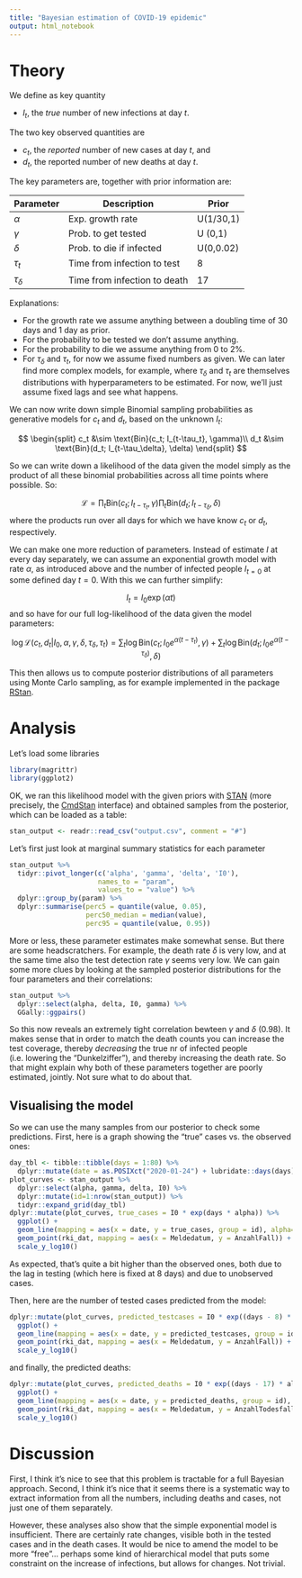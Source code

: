 ```yaml
---
title: "Bayesian estimation of COVID-19 epidemic"
output: html_notebook
---
```



# Theory

We define as key quantity

* $I_t$, the _true_ number of new infections at day $t$.

The two key observed quantities are

* $c_t$, the _reported_ number of new cases at day $t$, and
* $d_t$, the reported number of new deaths at day $t$.

The key parameters are, together with prior information are:

| Parameter     | Description                      | Prior     |
|---------------|----------------------------------|-----------|
| $\alpha$      | Exp. growth rate                 | U(1/30,1) |
| $\gamma$      | Prob. to get tested              | U (0,1)   |
| $\delta$      | Prob. to die if infected         | U(0,0.02) |
| $\tau_t$      | Time from infection to  test     | 8         |
| $\tau_\delta$ | Time from infection to death     | 17        |

Explanations:

* For the growth rate we assume anything between a doubling time of 30 days and 1 day as prior.
* For the probability to be tested we don't assume anything.
* For the probability to die we assume anything from 0 to 2\%.
* For $\tau_\delta$ and $\tau_t$, for now we assume fixed numbers as given. We can later find more complex models, for example, where $\tau_\delta$ and $\tau_t$ are themselves distributions with hyperparameters to be estimated. For now, we'll just assume fixed lags and see what happens. 

We can now write down simple Binomial sampling probabilities as generative models for $c_t$ and $d_t$, based on the unknown $I_t$:

$$
  \begin{split}
  c_t &\sim \text{Bin}(c_t; I_{t-\tau_t}, \gamma)\\
  d_t &\sim \text{Bin}(d_t; I_{t-\tau_\delta}, \delta)
  \end{split}
$$

So we can write down a likelihood of the data given the model simply as the product of all these binomial probabilities across all time points where possible. So:

$$
  \mathcal{L} = \prod_t \text{Bin}(c_t; I_{t-\tau_t}, \gamma) \prod_t\text{Bin}(d_t; I_{t-\tau_\delta}, \delta) 
$$
where the products run over all days for which we have know $c_t$ or $d_t$, respectively.

We can make one more reduction of parameters. Instead of estimate $I$ at every day separately, we can assume an exponential growth model with rate $\alpha$, as introduced above and the number of infected people $I_{t=0}$ at some defined day $t=0$. With this we can further simplify:

$$
  I_t = I_0 \exp(\alpha t)
$$
and so have for our full log-likelihood of the data given the model parameters:

$$
  \log\mathcal{L}(c_t,d_t|I_0,\alpha,\gamma,\delta,\tau_\delta,\tau_t) =
  \sum_t \log \text{Bin}(c_t; I_0e^{\alpha(t-\tau_t)}, \gamma) +\sum_t \log \text{Bin}(d_t; I_0 e^{\alpha(t-\tau_\delta)}, \delta) 
$$

This then allows us to compute posterior distributions of all parameters using Monte Carlo sampling, as for example implemented in the package [RStan](https://mc-stan.org/rstan/).



# Analysis

Let's load some libraries
```r
library(magrittr)
library(ggplot2)
```

OK, we ran this likelihood model with the given priors with [STAN]() (more precisely, the [CmdStan]() interface) and obtained samples from the posterior, which can be loaded as a table:
```r
stan_output <- readr::read_csv("output.csv", comment = "#")
```

Let's first just look at marginal summary statistics for each parameter
```r
stan_output %>%
  tidyr::pivot_longer(c('alpha', 'gamma', 'delta', 'I0'),
                      names_to = "param",
                      values_to = "value") %>%
  dplyr::group_by(param) %>%
  dplyr::summarise(perc5 = quantile(value, 0.05),
                   perc50_median = median(value),
                   perc95 = quantile(value, 0.95))
```

More or less, these parameter estimates make somewhat sense. But there are some headscratchers. For example, the death rate $\delta$ is very low, and at the same time also the test detection rate $\gamma$ seems very low. We can gain some more clues by looking at the sampled posterior distributions for the four parameters and their correlations:
```r
stan_output %>%
  dplyr::select(alpha, delta, I0, gamma) %>%
  GGally::ggpairs()
```

So this now reveals an extremely tight correlation bewteen $\gamma$ and $\delta$ (0.98). It makes sense that in order to match the death counts you can increase the test coverage, thereby _decreasing_ the true nr of infected people (i.e. lowering the "Dunkelziffer"), and thereby increasing the death rate. So that might explain why both of these parameters together are poorly estimated, jointly. Not sure what to do about that.

## Visualising the model

So we can use the many samples from our posterior to check some predictions. First, here is a graph showing the "true" cases vs. the observed ones:

```r
day_tbl <- tibble::tibble(days = 1:80) %>%
  dplyr::mutate(date = as.POSIXct("2020-01-24") + lubridate::days(days))
plot_curves <- stan_output %>%
  dplyr::select(alpha, gamma, delta, I0) %>%
  dplyr::mutate(id=1:nrow(stan_output)) %>%
  tidyr::expand_grid(day_tbl)
dplyr::mutate(plot_curves, true_cases = I0 * exp(days * alpha)) %>%
  ggplot() +
  geom_line(mapping = aes(x = date, y = true_cases, group = id), alpha=0.02) +
  geom_point(rki_dat, mapping = aes(x = Meldedatum, y = AnzahlFall)) +
  scale_y_log10() 
```

As expected, that's quite a bit higher than the observed ones, both due to the lag in testing (which here is fixed at 8 days) and due to unobserved cases.

Then, here are the number of tested cases predicted from the model:

```r
dplyr::mutate(plot_curves, predicted_testcases = I0 * exp((days - 8) * alpha) * gamma) %>%
  ggplot() +
  geom_line(mapping = aes(x = date, y = predicted_testcases, group = id), alpha=0.02) +
  geom_point(rki_dat, mapping = aes(x = Meldedatum, y = AnzahlFall)) +
  scale_y_log10()
```

and finally, the predicted deaths:

```r
dplyr::mutate(plot_curves, predicted_deaths = I0 * exp((days - 17) * alpha) * delta) %>%
  ggplot() +
  geom_line(mapping = aes(x = date, y = predicted_deaths, group = id), alpha=0.02) +
  geom_point(rki_dat, mapping = aes(x = Meldedatum, y = AnzahlTodesfall)) +
  scale_y_log10() 

```

# Discussion

First, I think it's nice to see that this problem is tractable for a full Bayesian approach. Second, I think it's nice that it seems there is a systematic way to extract information from all the numbers, including deaths and cases, not just one of them separately.

However, these analyses also show that the simple exponential model is insufficient. There are certainly rate changes, visible both in the tested cases and in the death cases. It would be nice to amend the model to be more "free"... perhaps some kind of hierarchical model that puts some constraint on the increase of infections, but allows for changes. Not trivial.


